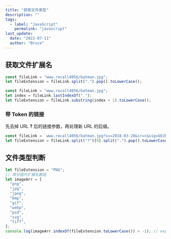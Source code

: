 ```yaml
---
title: "获取文件类型"
description: ""
tags:
  - label: "JavaScript"
    permalink: "javascript"
last_update:
  date: "2022-07-11"
  author: "Bruce"
---
```


## 获取文件扩展名

```javascript title="JavaScript"
const fileLink = "www.recall4056/batman.jpg";
let fileExtension = fileLink.split(".").pop().toLowerCase();
```

```javascript title="JavaScript"
const fileLink = "www.recall4056/batman.jpg";
let index = fileLink.lastIndexOf(".");
let fileExtension = fileLink.substring(index + 1).toLowerCase();
```

### 带 Token 的链接

先去掉 URL **?** 后的链接参数，再处理新 URL 的后缀。

```javascript title="JavaScript"
const fileLink = `www.recall4056/batman.jpg?sv=2018-03-28&sr=c&sig=UOJbzOqTBTKYZtnyT3%2FDQ%2FrdFMFTlbpNij%2B3%2B0MU%2FSg%3D&se=2022-05-03T15%3A58%3A12Z&sp=rl`;
let fileExtension = fileLink.split("?")[0].split(".").pop().toLowerCase();
```

## 文件类型判断

```javascript title="JavaScript"
let fileExtension = "PNG";
// 常见图片扩展名数组
let imageArr = [
  "png",
  "jpg",
  "jpeg",
  "bmp",
  "gif",
  "webp",
  "psd",
  "svg",
  "tiff",
];
console.log(imageArr.indexOf(fileExtension.toLowerCase()) > -1); // expected: true
```
